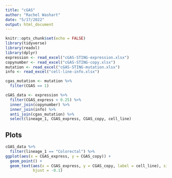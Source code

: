 ```yaml
---
title: "cGAS"
author: "Rachel Washart"
date: "5/17/2022"
output: html_document
---
```


```r
knitr::opts_chunk$set(echo = FALSE)
library(tidyverse)
library(readxl)
library(dplyr)
expression <- read_excel("cGAS-STING-expression.xlsx")
copynumber <- read_excel("cGAS-STING-copy.xlsx")
mutation <- read_excel("cGAS-STING-mutation.xlsx")
info <- read_excel("cell-line-info.xlsx")
```

```r
cgas_mutation <- mutation %>%
  filter(CGAS == 1)

cGAS_data <- expression %>%
  filter(CGAS_express < 0.25) %>%
  inner_join(copynumber) %>%
  inner_join(info) %>%
  anti_join(cgas_mutation) %>%
  select(lineage_1, CGAS_express, CGAS_copy, cell_line)
```

## Plots

```r
cGAS_data %>%
  filter(lineage_1 == "Colorectal") %>%
ggplot(aes(x = CGAS_express, y = CGAS_copy)) +
  geom_point() +
  geom_text(aes(x = CGAS_express, y = CGAS_copy, label = cell_line), size = 3,
            hjust = -0.1)
```
